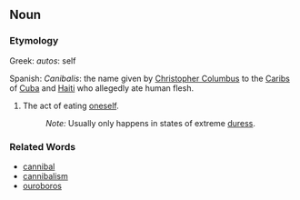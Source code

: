 ==Noun==

===Etymology===
Greek: ''autos'': self 

Spanish: ''Canibalis'': the name given by [[w:Christopher Columbus|Christopher Columbus]] to the [[w:Caribs|Caribs]] of [[w:Cuba|Cuba]] and [[w:Haiti|Haiti]] who allegedly ate human flesh.


#The act of eating [[oneself]].
#:''Note:'' Usually only happens in states of extreme [[duress]].

===Related Words===

*[[cannibal]]
*[[cannibalism]]
*[[ouroboros]]